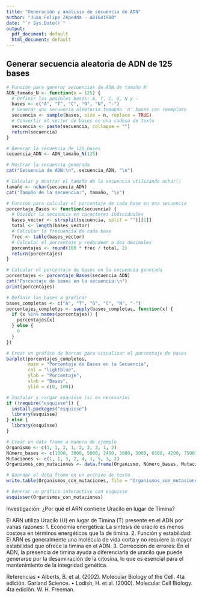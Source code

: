 ```yaml
---
title: "Generación y análisis de secuencia de ADN"
author: "Juan Felipe Zepedda - A01641980"
date: "`r Sys.Date()`"
output:
  pdf_document: default
  html_document: default
---
```


## Generar secuencia aleatoria de ADN de 125 bases

```r
# Función para generar secuencias de ADN de tamaño N
ADN_tamaño_N <- function(n = 125) {
  # Definir las posibles bases: A, T, C, G, N y -
  bases <- c("A", "T", "C", "G", "N", "-")
  # Generar una secuencia aleatoria tomando 'n' bases con reemplazo
  secuencia <- sample(bases, size = n, replace = TRUE)
  # Convertir el vector de bases en una cadena de texto
  secuencia <- paste(secuencia, collapse = "")
  return(secuencia)
}

# Generar la secuencia de 125 bases
secuencia_ADN <- ADN_tamaño_N(125)

# Mostrar la secuencia generada
cat("Secuencia de ADN:\n", secuencia_ADN, "\n")

# Calcular y mostrar el tamaño de la secuencia utilizando nchar()
tamaño <- nchar(secuencia_ADN)
cat("Tamaño de la secuencia:", tamaño, "\n")
```


```r
# Función para calcular el porcentaje de cada base en una secuencia
porcentaje_Bases <- function(secuencia) {
  # Dividir la secuencia en caracteres individuales
  bases_vector <- strsplit(secuencia, split = "")[[1]]
  total <- length(bases_vector)
  # Calcular la frecuencia de cada base
  frec <- table(bases_vector)
  # Calcular el porcentaje y redondear a dos decimales
  porcentajes <- round(100 * frec / total, 2)
  return(porcentajes)
}

# Calcular el porcentaje de bases en la secuencia generada
porcentajes <- porcentaje_Bases(secuencia_ADN)
cat("Porcentaje de bases en la secuencia:\n")
print(porcentajes)
```


```r
# Definir las bases a graficar
bases_completas <- c("A", "T", "G", "C", "N", "-")
porcentajes_completos <- sapply(bases_completas, function(x) {
  if (x %in% names(porcentajes)) {
    porcentajes[x]
  } else {
    0
  }
})

# Crear un gráfico de barras para visualizar el porcentaje de bases
barplot(porcentajes_completos, 
        main = "Porcentaje de Bases en la Secuencia", 
        col = "lightblue", 
        ylab = "Porcentaje", 
        xlab = "Bases",
        ylim = c(0, 100))
```


```r
# Instalar y cargar esquisse (si es necesario)
if (!require("esquisse")) {
  install.packages("esquisse")
  library(esquisse)
} else {
  library(esquisse)
}

# Crear un data frame a manera de ejemplo
Organismo <- c(1, 1, 2, 1, 2, 2, 2, 1, 2)
Número_bases <- c(1000, 3000, 5000, 2400, 3000, 5000, 6500, 4200, 7500)
Mutaciones <- c(1, 1, 3, 2, 4, 1, 5, 3, 2)
Organismos_con_mutaciones <- data.frame(Organismo, Número_bases, Mutaciones)

# Guardar el data frame en un archivo de texto
write.table(Organismos_con_mutaciones, file = "Organismos_con_mutaciones.txt", sep = "\t", row.names = FALSE)

# Generar un gráfico interactivo con esquisse
esquisser(Organismos_con_mutaciones)
```

Investigación: ¿Por qué el ARN contiene Uracilo en lugar de Timina?

El ARN utiliza Uracilo (U) en lugar de Timina (T) presente en el ADN por varias razones:
	1.	Economía energética: La síntesis de uracilo es menos costosa en términos energéticos que la de timina.
	2.	Función y estabilidad: El ARN es generalmente una molécula de vida corta y no requiere la mayor estabilidad que ofrece la timina en el ADN.
	3.	Corrección de errores: En el ADN, la presencia de timina ayuda a diferenciarla de uracilo que puede generarse por la desaminación de la citosina, lo que es esencial para el mantenimiento de la integridad genética.

Referencias
	•	Alberts, B. et al. (2002). Molecular Biology of the Cell. 4ta edición. Garland Science.
	•	Lodish, H. et al. (2000). Molecular Cell Biology. 4ta edición. W. H. Freeman.
